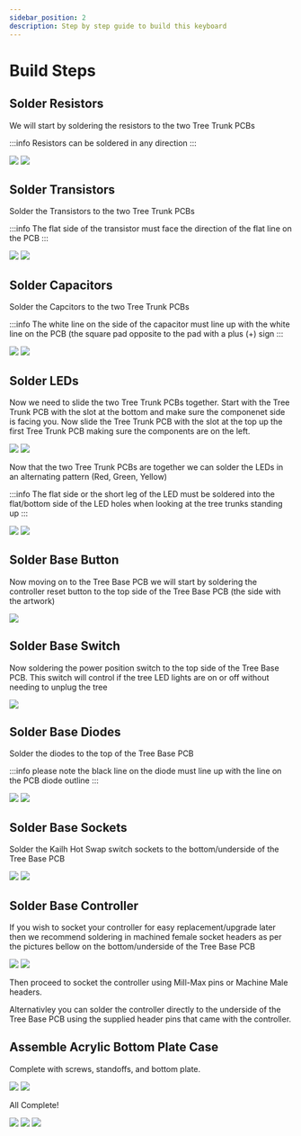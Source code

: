 ```yaml
---
sidebar_position: 2
description: Step by step guide to build this keyboard
---
```


# Build Steps

## Solder Resistors

We will start by soldering the resistors to the two Tree Trunk PCBs

:::info
Resistors can be soldered in any direction
:::

![](./resistors1.jpg?height=300px)
![](./resistors2.jpg?height=300px)

## Solder Transistors

Solder the Transistors to the two Tree Trunk PCBs

:::info
The flat side of the transistor must face the direction of the flat line on the PCB
:::

![](./transistors1.jpg?height=300px)
![](./transistors2.jpg?height=300px)

## Solder Capacitors

Solder the Capcitors to the two Tree Trunk PCBs

:::info
The white line on the side of the capacitor must line up with the white line on the PCB (the square pad opposite to the pad with a plus (+) sign
:::

![](./capacitors1.jpg?height=300px)
![](./capacitors2.jpg?height=300px)

## Solder LEDs

Now we need to slide the two Tree Trunk PCBs together. Start with the Tree Trunk PCB with the slot at the bottom and make sure the componenet side is facing you. Now slide the Tree Trunk PCB with the slot at the top up the first Tree Trunk PCB making sure the components are on the left.

![](./join1.jpg?height=300px)
![](./join2.jpg?height=300px)

Now that the two Tree Trunk PCBs are together we can solder the LEDs in an alternating pattern (Red, Green, Yellow)

:::info
The flat side or the short leg of the LED must be soldered into the flat/bottom side of the LED holes when looking at the tree trunks standing up
:::

![](./led1.jpg?height=300px)
![](./led2.jpg?height=300px)

## Solder Base Button

Now moving on to the Tree Base PCB we will start by soldering the controller reset button to the top side of the Tree Base PCB (the side with the artwork)

![](./button.jpg?height=300px)

## Solder Base Switch

Now soldering the power position switch to the top side of the Tree Base PCB. This switch will control if the tree LED lights are on or off without needing to unplug the tree

![](./switch.jpg?height=300px)

## Solder Base Diodes

Solder the diodes to the top of the Tree Base PCB

:::info
please note the black line on the diode must line up with the line on the PCB diode outline
:::

![](./diodes1.jpg?height=300px)
![](./diodes2.jpg?height=300px)

## Solder Base Sockets

Solder the Kailh Hot Swap switch sockets to the bottom/underside of the Tree Base PCB

![](./sockets1.jpg?height=300px)
![](./sockets2.jpg?height=300px)

## Solder Base Controller

If you wish to socket your controller for easy replacement/upgrade later then we recommend soldering in machined female socket headers as per the pictures bellow on the bottom/underside of the Tree Base PCB

![](./headers1.jpg?height=300px)
![](./headers2.jpg?height=300px)

Then proceed to socket the controller using Mill-Max pins or Machine Male headers.

Alternativley you can solder the controller directly to the underside of the Tree Base PCB using the supplied header pins that came with the controller.

## Assemble Acrylic Bottom Plate Case

Complete with screws, standoffs, and bottom plate.

![](./standoff.jpg?height=300px)
![](./plate.jpg?height=300px)


All Complete!

![](./complete1.jpg?height=300px)
![](./complete2.jpg?height=300px)
![](./complete3.jpg?height=300px)

